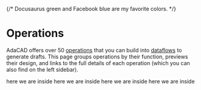 
{/* <Highlight color="#25c2a0">Docusaurus green</Highlight> and <Highlight color="#1877F2">Facebook blue</Highlight> are my favorite colors. */}




# Operations

AdaCAD offers over 50 [operations](../glossary/operation.md) that you can build into [dataflows](../glossary/dataflow.md) to generate drafts. This page groups operations by their function, previews their design, and links to the full details of each operation (which you can also find on the left sidebar).


<section>
    <div className="container">
    <div className="row">
    <OperationCard name="combos" display="all possible structures"> here we are inside </OperationCard>
    <OperationCard name="combos" display="all possible structures"> here we are inside </OperationCard>
    <OperationCard name="combos" display="all possible structures"> here we are inside </OperationCard>
    <OperationCard name="combos" display="all possible structures"> here we are inside </OperationCard>
    </div>
    </div>
</section>

